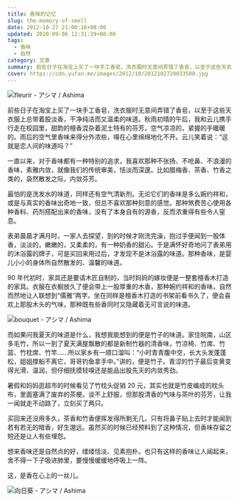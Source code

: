 ```yaml
---
title: 香味的记忆
slug: the-memory-of-smell
date: 2012-10-27 21:00:16+08:00
updated: 2020-09-06 12:31:29+08:00
tags:
  - 香味
  - 自然
category: 文章
summary: 前些日子在淘宝上买了一块手工香皂，洗衣服时无意间弄错了香皂，以至于这些天衣服上总带着股淡香，干净纯洁而又温柔的味道。秋雨初晴的午后，我和云儿携手行走在校园里，甜韵的檀香混杂着泥土特有的芬芳，空气凉凉的，紧握的手暖暖的。
cover: https://cdn.yufan.me/images/2012/10/2012102720033500.jpg
---
```


![fleurir - アシマ / Ashima](https://cdn.yufan.me/images/2012/10/2012102720131600.jpg)

<MusicPlayer id={1385796196} />

前些日子在淘宝上买了一块手工香皂，洗衣服时无意间弄错了香皂，以至于这些天衣服上总带着股淡香，干净纯洁而又温柔的味道。秋雨初晴的午后，我和云儿携手行走在校园里，甜韵的檀香混杂着泥土特有的芬芳，空气凉凉的，紧握的手暖暖的。雨后的空气里香味来得分外浓些，嗅在心里绵绵地化不开。云儿笑着说：“这就是恋人间的味道吗？”

一直以来，对于香味都有一种特别的追求，我喜欢那种不张扬、不呛鼻、不浪漫的香味，素雅内敛，就像我们的传统审美，恬淡而深邃。比如腊梅香、茶香、竹香之类的，袅然散发之际，内敛芬芳。

最怕的是洗发水的味道，同样还有空气清新剂。无论它们的香味是多么婉约祥和，或是与真实的香味出奇地一致，但总不喜欢那种刻意的感觉。那种煞费苦心使用各种香料、药剂搭配出来的香味，没有了本身自有的源香，反而浓重得有些令人窒息。

表弟晨晨才满月时，一家人去探望，到的时候才刚洗完澡，抱过手便闻到一股体香，淡淡的，嫩嫩的，又柔柔的，有一种奶香的甜沁。于是满怀好奇地问了表弟用的沐浴露的牌子，可是买回来用过后，才发现不是沐浴露的味道。那种香味，是婴儿小小的身体所自然散发的、温馨的味道。

90 年代初时，家具还是要请木匠自制的，当时妈妈的嫁妆便是一整套檀香木打造的家具。衣服在衣橱放久了便会带上一股厚重的木香，那种婉约祥和的香味，自然而然地让人联想到“儒雅”两字。坐在同样是檀香木打造的书架前看书久了，便会喜欢上那股木头的气味，那种既有些香同时又隐藏着无可言说的味道。

![bouquet - アシマ / Ashima](https://cdn.yufan.me/images/2012/10/2012102720132100.jpg)

而如果问我夏天的味道是什么，我想我能想到的便是竹子的味道。家住皖南，山区多毛竹，所以一到了夏天满屋飘散的都是新制竹器的清香味，竹凉椅、竹席、竹篮、竹枕席、竹竿……所以家乡有一顺口溜叫：“小时青青腹中空，长大头发蓬蓬松，姐姐撑船不离它，哥哥钓鱼拿手中。”讲的，便是竹子。青涩的竹子最后变黄变得光滑、温润，但仔细抚摸轻嗅还是能品出股先天的内敛秀劲。

暑假和妈妈逛超市的时候看见了竹枕头促销 20 元，其实也就是竹皮编成的枕头布，里面塞满了废弃的茶梗。谈不上舒服，但那股清香的气味与茶叶的芬芳，让我一闻就走不动路了，立刻买了两只。

买回来还没用多久，茶香和竹香便挥发得所剩无几，只有将鼻子贴上去时才能闻到若有若无的暗香，好生邈远。虽然买的时候已经预料到了这种情况，但香味存留之短还是让人有些埋怨。

想来香味还是自然点的好，缕缕恬淡、见素抱朴。也只有这样的香味让人闻起来，舍不得一下子吸进肺里，要慢慢缓缓地呼吸上一阵。

这，是香在心上的一丝儿。

![向日葵 - アシマ / Ashima](https://cdn.yufan.me/images/2012/10/2012102720132600.jpg)
